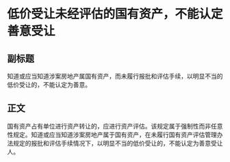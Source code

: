# 低价受让未经评估的国有资产，不能认定善意受让
## 副标题
知道或应当知道涉案房地产属国有资产，而未履行报批和评估手续，以明显不当的低价受让的，不能认定为善意。
## 正文
国有资产占有单位进行资产转让的，应进行资产评估。该规定属于强制性而非任意性规定。知道或应当知道涉案房地产属于国有资产，在未履行国有资产评估管理办法规定的报批和评估手续情况下，以明显不当的低价受让的，不能认定为善意受让人。